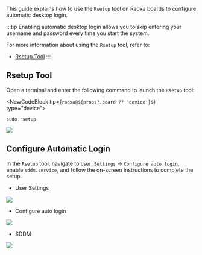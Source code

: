 
This guide explains how to use the `Rsetup` tool on Radxa boards to configure automatic desktop login.

:::tip
Enabling automatic desktop login allows you to skip entering your username and password every time you start the system.

For more information about using the `Rsetup` tool, refer to:

- [Rsetup Tool](./rsetup)
  :::

## Rsetup Tool

Open a terminal and enter the following command to launch the `Rsetup` tool:

<NewCodeBlock tip={`radxa@${props?.board ?? 'device'}$`} type="device">

```
sudo rsetup
```

</NewCodeBlock>

<div style={{ textAlign: "center" }}>
  <img
    src="/en/img/common/radxa-os/system-config/rsetup-system.webp"
    style={{ width: "100%", maxWidth: "1200px" }}
  />
</div>

## Configure Automatic Login

In the `Rsetup` tool, navigate to `User Settings` -> `Configure auto login`, enable `sddm.service`, and follow the on-screen instructions to complete the setup.

- User Settings

<div style={{ textAlign: "center" }}>
  <img
    src="/en/img/common/radxa-os/system-config/rsetup-user.webp"
    style={{ width: "100%", maxWidth: "1200px" }}
  />
</div>

- Configure auto login

<div style={{ textAlign: "center" }}>
  <img
    src="/en/img/common/radxa-os/system-config/rsetup-user-autologin.webp"
    style={{ width: "100%", maxWidth: "1200px" }}
  />
</div>

- SDDM

<div style={{ textAlign: "center" }}>
  <img
    src="/en/img/common/radxa-os/system-config/rsetup-user-autologin-sddm.webp"
    style={{ width: "100%", maxWidth: "1200px" }}
  />
</div>
